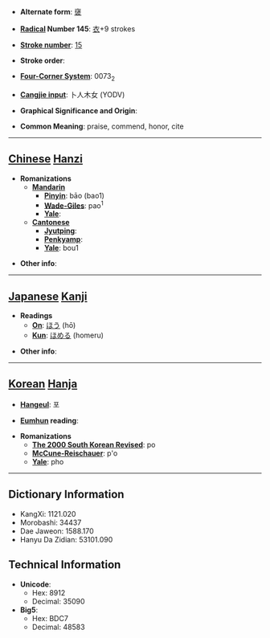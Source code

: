 * '''Alternate form''': [[襃]]

* '''[[Wiktionary:Chinese radical index| Radical]] Number 145''': [[Wiktionary:Chinese radical index 衣|衣]]+9 strokes

* '''[[Wiktionary:Chinese total strokes index|Stroke number]]''': [[Wiktionary:Chinese total strokes index 15|15]]

* '''Stroke order''': 

* '''[[Wiktionary:Chinese four corner index|Four-Corner System]]''': 0073<sub>2</sub>

* '''[[Wiktionary:Chinese Cangjie index|Cangjie input]]''': 卜人木女 (YODV)

* '''Graphical Significance and Origin''': 

* '''Common Meaning''': praise, commend, honor, cite

----

== [[Chinese]] [[Hanzi]] ==

* '''Romanizations'''
** '''[[Mandarin]]'''
*** '''[[Pinyin]]''': bāo (bao1)
*** '''[[Wade-Giles]]''': pao<sup>1</sup>
*** '''[[Yale]]''': 
** '''[[Cantonese]]'''
*** '''[[Jyutping]]''':
*** '''[[Penkyamp]]''': 
*** '''[[Yale]]''': bou1

* '''Other info''': 

----

== [[Japanese]] [[Kanji]] ==

* '''Readings'''
** '''[[On]]''': [[ほう]] (hō)
** '''[[Kun]]''': [[ほめる]] (homeru)

* '''Other info''':  

----

== [[Korean]] [[Hanja]] ==

* '''[[Hangeul]]''': 포

* '''[[Eumhun]] reading''': 

* '''Romanizations'''
** '''[[The 2000 South Korean Revised Romanization|The 2000 South Korean Revised]]''': po
** '''[[McCune-Reischauer]]''': p'o
** '''[[Yale]]''': pho

----

== Dictionary Information ==

* KangXi: 1121.020
* Morobashi: 34437
* Dae Jaweon: 1588.170
* Hanyu Da Zidian: 53101.090

== Technical Information ==

* '''Unicode''':
** Hex: 8912
** Decimal: 35090
* '''Big5''':
** Hex: BDC7
** Decimal: 48583